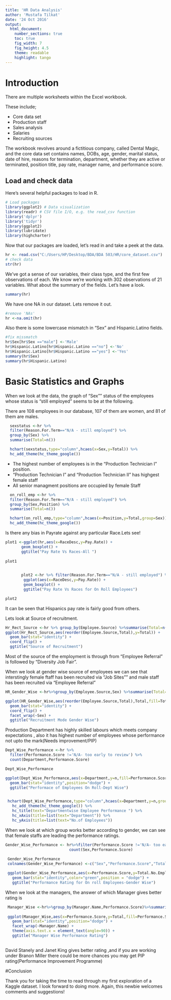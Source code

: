 ---
title: 'HR Data Analysis'
author: 'Mustafa Tilkat'
date: '24 Oct 2016'
output:
  html_document:
    number_sections: true
    toc: true
    fig_width: 7
    fig_height: 4.5
    theme: readable
    highlight: tango
---

# Introduction

There are multiple worksheets within the Excel workbook. 

These include;

* Core data set
* Production staff
* Sales analysis
* Salaries
* Recruiting sources

The workbook revolves around a fictitious company, called Dental Magic, and the core data set contains names, DOBs, age, gender, marital status, date of hire, reasons for termination, department, whether they are active or terminated, position title, pay rate, manager name, and performance score.

## Load and check data

Here's several helpful packages to load in R.

```{r, message = FALSE}
# Load packages
library(ggplot2) # Data visualization
library(readr) # CSV file I/O, e.g. the read_csv function
library('dplyr')
library('tidyr')
library(ggplot2)
library(lubridate)
library(highcharter)
```

Now that our packages are loaded, let's read in and take a peek at the data.

```{r, message=FALSE, warning=FALSE}
hr <- read.csv("C:/Users/HP/Desktop/BDA/BDA 503/HR/core_dataset.csv")
# check data
str(hr)
```

We've got a sense of our variables, their class type, and the first few observations of each. We know we're working with 302 observations of 21 variables. 
What about the summary of the fields. Let's have a look.
```{r}
summary(hr)
```

We have one NA in our dataset. Lets remove it out.

```{r}
#remove 'NAs'
hr <-na.omit(hr)
```

Also there is some lowercase mismatch in "Sex" and Hispanic.Latino fields.

```{r}
#fix missmatch
hr$Sex[hr$Sex =="male"] <-'Male'
hr$Hispanic.Latino[hr$Hispanic.Latino =="no"] <-'No'
hr$Hispanic.Latino[hr$Hispanic.Latino =="yes"] <-'Yes'
summary(hr$Sex)
summary(hr$Hispanic.Latino)
```

# Basic Statistics and Graphs

When we look at the data, the graph of "Sex"" status of the employees whose status is "still employed" seems to be at the following.

There are 108 employees in our database, 107 of them are women, and 81 of them are males.


```{r}

  sexstatus <-hr %>%
  filter(Reason.For.Term=="N/A - still employed") %>%
  group_by(Sex) %>%
  summarise(Total=n())

  hchart(sexstatus,type="column",hcaes(x=Sex,y=Total)) %>%
  hc_add_theme(hc_theme_google())
```

* The highest number of employees is in the "Production Technician I" position.
* "Production Technician I" and "Production Technician II" has highgest female staff
* All senior managment positions are occupied by female Staff
```{r}
  on_roll_emp <-hr %>%
  filter(Reason.For.Term=="N/A - still employed") %>%
  group_by(Sex,Position) %>%
  summarise(Total=n())

  hchart(on_roll_emp,type="column",hcaes(x=Position,y=Total,group=Sex)) %>%
  hc_add_theme(hc_theme_google())
```

Is there any bias in Payrate against any particular Race.Lets see!

```{r}
plot1 <-ggplot(hr,aes(x=RaceDesc,y=Pay.Rate)) +
       geom_boxplot() +
       ggtitle("Pay Rate Vs Races-All ")
       
plot1
       
```

```{r}
       plot2 <-hr %>% filter(Reason.For.Term=="N/A - still employed") %>%
        ggplot(aes(x=RaceDesc,y=Pay.Rate)) +
        geom_boxplot() +
        ggtitle("Pay Rate Vs Races for On Roll Employees")

plot2
```

It can be seen that Hispanics pay rate is fairly good from others.

Lets look at Source of recruitment. 

```{r}
Hr_Rect_Source <-hr %>% group_by(Employee.Source) %>%summarise(Total=n()) %>%arrange(desc(Total))
ggplot(Hr_Rect_Source,aes(reorder(Employee.Source,Total),y=Total)) +
  geom_bar(stat="identity") +
  coord_flip() +
  ggtitle("Source of Recruitment")
```

Most of the source of the employment is through from "Employee Referral" is followed by "Diversity Job Fair".

When we look at gender wise source of employees we can see that interstingly female ftaff has been recruited via "Job Sites"" and male staff has been recruited via "Employee Referral"

```{r}
HR_Gender_Wise <-hr%>%group_by(Employee.Source,Sex) %>%summarise(Total=n())

ggplot(HR_Gender_Wise,aes(reorder(Employee.Source,Total),Total,fill=Total)) +
  geom_bar(stat="identity") +
  coord_flip() +
  facet_wrap(~Sex) +
  ggtitle("Recruitment Mode Gender Wise")
```

Production Department has highly skilled labours which meets company expectations , also it has highest number of employees whose performance not upto the mark(Needs improvement/PIP)

```{r}
Dept_Wise_Performance <-hr %>%
  filter(Performance.Score !='N/A- too early to review') %>%
  count(Department,Performance.Score)

Dept_Wise_Performance

ggplot(Dept_Wise_Performance,aes(x=Department,y=n,fill=Performance.Score)) +
  geom_bar(stat="identity",position="dodge") +
  ggtitle("Performace of Employees On Roll-Dept Wise")


 hchart(Dept_Wise_Performance,type="column",hcaes(x=Department,y=n,group=Performance.Score)) %>%
   hc_add_theme(hc_theme_google()) %>%
   hc_title(text="Departmentwise Employee Performance ") %>%
   hc_xAxis(title=list(text="Department")) %>%
   hc_yAxis(title=list(text="No.of Employees"))
```

When we look at which group works better according to gender, we can see that female staffs are leading the performance ratings.

```{r}
Gender_Wise_Performance <- hr%>%filter(Performance.Score !='N/A- too early to review') %>%
                            count(Sex,Performance.Score)
 
 Gender_Wise_Performance
 colnames(Gender_Wise_Performance) <-c("Sex","Performance.Score","Total.No.Employees")

 ggplot(Gender_Wise_Performance,aes(x=Performance.Score,y=Total.No.Employees,fill=Sex)) +
   geom_bar(stat="identity",color="green",position = "dodge") +
   ggtitle("Performance Rating for On roll Employees-Gender Wise")
```

When we look at the managers, the answer of which Manager gives better rating is  

```{r}
 Manager_Wise <-hr%>%group_by(Manager.Name,Performance.Score)%>%summarise(Total=n())
 
 ggplot(Manager_Wise,aes(x=Performance.Score,y=Total,fill=Performance.Score)) +
   geom_bar(stat="identity",position="dodge") +
   facet_wrap(~Manager.Name) +
   theme(axis.text.x = element_text(angle=90)) +
   ggtitle("Manager Wise Performance Rating")
   
```

David Stanely and Janet King gives better rating ,and if you are working under Branon Miller there could be more chances you may get PIP rating(Performance Improvement Programme)

#Conclusion

Thank you for taking the time to read through my first exploration of a Kaggle dataset. I look forward to doing more. Again, this newbie welcomes comments and suggestions!